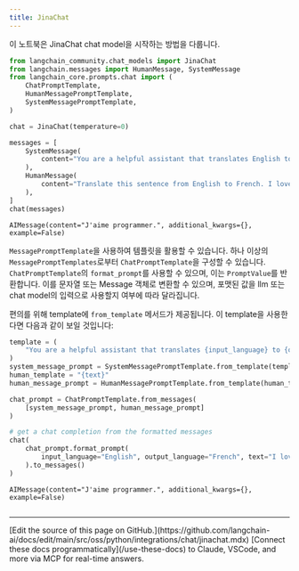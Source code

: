 ```yaml
---
title: JinaChat
---
```


이 노트북은 JinaChat chat model을 시작하는 방법을 다룹니다.

```python
from langchain_community.chat_models import JinaChat
from langchain.messages import HumanMessage, SystemMessage
from langchain_core.prompts.chat import (
    ChatPromptTemplate,
    HumanMessagePromptTemplate,
    SystemMessagePromptTemplate,
)
```

```python
chat = JinaChat(temperature=0)
```

```python
messages = [
    SystemMessage(
        content="You are a helpful assistant that translates English to French."
    ),
    HumanMessage(
        content="Translate this sentence from English to French. I love programming."
    ),
]
chat(messages)
```

```output
AIMessage(content="J'aime programmer.", additional_kwargs={}, example=False)
```

`MessagePromptTemplate`을 사용하여 템플릿을 활용할 수 있습니다. 하나 이상의 `MessagePromptTemplates`로부터 `ChatPromptTemplate`을 구성할 수 있습니다. `ChatPromptTemplate`의 `format_prompt`를 사용할 수 있으며, 이는 `PromptValue`를 반환합니다. 이를 문자열 또는 Message 객체로 변환할 수 있으며, 포맷된 값을 llm 또는 chat model의 입력으로 사용할지 여부에 따라 달라집니다.

편의를 위해 template에 `from_template` 메서드가 제공됩니다. 이 template을 사용한다면 다음과 같이 보일 것입니다:

```python
template = (
    "You are a helpful assistant that translates {input_language} to {output_language}."
)
system_message_prompt = SystemMessagePromptTemplate.from_template(template)
human_template = "{text}"
human_message_prompt = HumanMessagePromptTemplate.from_template(human_template)
```

```python
chat_prompt = ChatPromptTemplate.from_messages(
    [system_message_prompt, human_message_prompt]
)

# get a chat completion from the formatted messages
chat(
    chat_prompt.format_prompt(
        input_language="English", output_language="French", text="I love programming."
    ).to_messages()
)
```

```output
AIMessage(content="J'aime programmer.", additional_kwargs={}, example=False)
```

```python

```

---

<Callout icon="pen-to-square" iconType="regular">
    [Edit the source of this page on GitHub.](https://github.com/langchain-ai/docs/edit/main/src/oss/python/integrations/chat/jinachat.mdx)
</Callout>
<Tip icon="terminal" iconType="regular">
    [Connect these docs programmatically](/use-these-docs) to Claude, VSCode, and more via MCP for    real-time answers.
</Tip>
